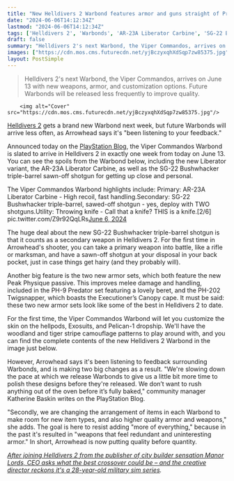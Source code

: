 ```yaml
---
title: "New Helldivers 2 Warbond features armor and guns straight of Predator, but expect future releases to slow down as Arrowhead takes in fan feedback"
date: "2024-06-06T14:12:34Z"
lastmod: "2024-06-06T14:12:34Z"
tags: ['Helldivers 2', 'Warbonds', 'AR-23A Liberator Carbine', 'SG-22 Bushwhacker', 'PH-9 Predator', 'PH-202 Twigsnapper', 'Hellpod', 'Exosuit', 'Pelican-1']
draft: false
summary: "Helldivers 2's next Warbond, the Viper Commandos, arrives on June 13 with new weapons, armor, and customization options. Future Warbonds will be released less frequently to improve quality."
images: ["https://cdn.mos.cms.futurecdn.net/yjBczyxqhXdSqp7zw85375.jpg"]
layout: PostSimple
---
```

> Helldivers 2's next Warbond, the Viper Commandos, arrives on June 13 with new weapons, armor, and customization options. Future Warbonds will be released less frequently to improve quality.


        <img alt="Cover" src="https://cdn.mos.cms.futurecdn.net/yjBczyxqhXdSqp7zw85375.jpg"/>
        
[Helldivers 2](https://www.gamesradar.com/helldivers-2-guide/) gets a brand new Warbond next week, but future Warbonds will arrive less often, as Arrowhead says it's "been listening to your feedback."

Announced today on the [PlayStation Blog](https://blog.playstation.com/2024/06/06/helldivers-ii-enlists-the-viper-commandos-warbond-on-june-13/), the Viper Commandos Warbond is slated to arrive in Helldivers 2 in exactly one week from today on June 13. You can see the spoils from the Warbond below, including the new Liberator variant, the AR-23A Liberator Carbine, as well as the SG-22 Bushwhacker triple-barrel sawn-off shotgun for getting up close and personal.

The Viper Commandos Warbond highlights include: Primary: AR-23A Liberator Carbine - High recoil, fast handling.Secondary: SG-22 Bushwhacker triple-barrel, sawed-off shotgun - yes, deploy with TWO shotguns.Utility: Throwing knife - Call that a knife? THIS is a knife.[2/6] pic.twitter.com/Z9r92QqLRs[June 6, 2024](https://twitter.com/helldivers2/status/1798687826827247835)

The huge deal about the new SG-22 Bushwhacker triple-barrel shotgun is that it counts as a secondary weapon in Helldivers 2. For the first time in Arrowhead's shooter, you can take a primary weapon into battle, like a rifle or marksman, and have a sawn-off shotgun at your disposal in your back pocket, just in case things get hairy (and they probably will).

Another big feature is the two new armor sets, which both feature the new Peak Physique passive. This improves melee damage and handling, included in the PH-9 Predator set featuring a lovely beret, and the PH-202 Twigsnapper, which boasts the Executioner’s Canopy cape. It must be said: these two new armor sets look like some of the best in Helldivers 2 to date.

For the first time, the Viper Commandos Warbond will let you customize the skin on the hellpods, Exosuits, and Pelican-1 dropship. We'll have the woodland and tiger stripe camouflage patterns to play around with, and you can find the complete contents of the new Helldivers 2 Warbond in the image just below. 



However, Arrowhead says it's been listening to feedback surrounding Warbonds, and is making two big changes as a result. "We're slowing down the pace at which we release Warbonds to give us a little bit more time to polish these designs before they're released. We don’t want to rush anything out of the oven before it’s fully baked," community manager Katherine Baskin writes on the PlayStation Blog.

"Secondly, we are changing the arrangement of items in each Warbond to make room for new item types, and also higher quality armor and weapons," she adds. The goal is here to resist adding "more of everything," because in the past it's resulted in "weapons that feel redundant and uninteresting armor." In short, Arrowhead is now putting quality before quantity.

[<em>After joining Helldivers 2 from the publisher of city builder sensation Manor Lords, CEO asks what the best crossover could be – and the creative director reckons it's a 28-year-old military sim series</em>](https://www.gamesradar.com/games/third-person-shooter/after-joining-helldivers-2-from-the-publisher-of-city-builder-sensation-manor-lords-ceo-asks-what-the-best-crossover-could-be-and-the-creative-director-reckons-its-a-28-year-old-military-sim-series/)*.*
        